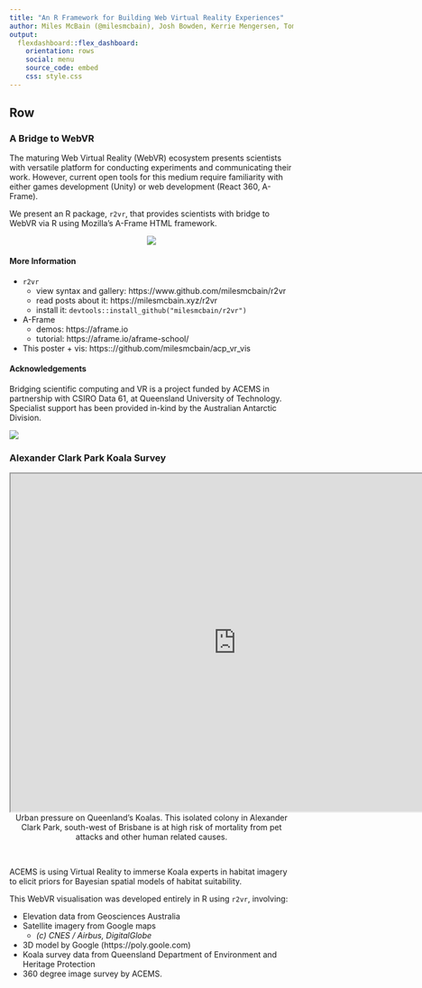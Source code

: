 ```yaml
---
title: "An R Framework for Building Web Virtual Reality Experiences"
author: Miles McBain (@milesmcbain), Josh Bowden, Kerrie Mengersen, Tomasz Bednarz
output: 
  flexdashboard::flex_dashboard:
    orientation: rows
    social: menu
    source_code: embed
    css: style.css
---
```


Row
--------------------------------------------------------------------------------

### A Bridge to WebVR {data-width=500}
The maturing Web Virtual Reality (WebVR) ecosystem presents scientists with versatile
platform for conducting experiments and communicating their work. However, current open tools for this medium require familiarity with either games development (Unity) or web development (React 360, A-Frame).

We present an R package, `r2vr`, that provides scientists with bridge to WebVR via R using Mozilla's A-Frame HTML framework.


<div>
<center>
<img src="resources/r2vr_stack.png"></img>
</center>
</div> 


#### More Information

* `r2vr` 
  - view syntax and gallery: https://www.github.com/milesmcbain/r2vr
  - read posts about it: https://milesmcbain.xyz/r2vr
  - install it: `devtools::install_github("milesmcbain/r2vr")`
* A-Frame
  - demos: https://aframe.io
  - tutorial: https://aframe.io/aframe-school/
* This poster + vis: https:://github.com/milesmcbain/acp_vr_vis

#### Acknowledgements
Bridging scientific computing and VR is a project funded by ACEMS in partnership with CSIRO Data 61, at Queensland University of Technology. Specialist support has been provided in-kind by the Australian Antarctic Division.

<div>
  <img src="resources/csiro_acems_qut_aad.png"></img>
</div> 
### Alexander Clark Park Koala Survey {data-width=500}
<center>
<iframe id="acp" title="WebVR Vis" src="http://127.0.0.1:8081"
    width="800" height ="600"></iframe>
</center>
<center>Urban pressure on Queenland's Koalas. This isolated colony in Alexander
Clark Park, south-west of Brisbane is at high risk of mortality from pet attacks
and other human related causes.</center>
<br>

ACEMS is using Virtual Reality to immerse Koala experts in habitat imagery to elicit priors for Bayesian spatial models of habitat suitability.

This WebVR visualisation was developed entirely in R using `r2vr`, involving:

* Elevation data from Geosciences Australia
* Satellite imagery from Google maps
    - *(c) CNES / Airbus, DigitalGlobe*
* 3D model by Google (https://poly.goole.com)
* Koala survey data from Queensland Department of Environment and Heritage Protection
* 360 degree image survey by ACEMS. 
